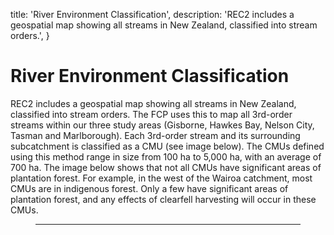 

  title: 'River Environment Classification',
  description:
    'REC2 includes a geospatial map showing all streams in New Zealand, classified into stream orders.',
}

# River Environment Classification

REC2 includes a geospatial map showing all streams in New Zealand, classified into stream orders. The FCP uses this to map all 3rd-order streams within our three study areas (Gisborne, Hawkes Bay, Nelson City, Tasman and Marlborough). Each 3rd-order stream and its surrounding subcatchment is classified as a CMU (see image below). The CMUs defined using this method range in size from 100 ha to 5,000 ha, with an average of 700 ha. The image below shows that not all CMUs have significant areas of plantation forest. For example, in the west of the Wairoa catchment, most CMUs are in indigenous forest. Only a few have significant areas of plantation forest, and any effects of clearfell harvesting will occur in these CMUs.

<Figure src={riversOrder} alt="" caption="The Wairoa catchment in Hawkes Bay, showing CMUs as well as the main (stream order 3 and higher) branches of the Wairoa River." />

***
